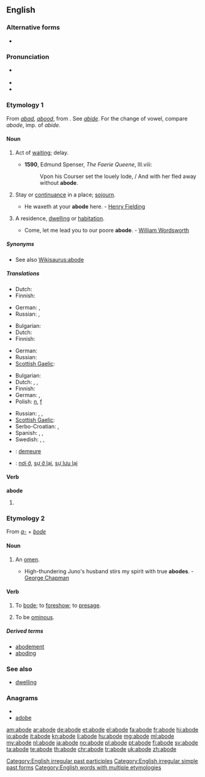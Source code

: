 ==English==

===Alternative forms===
* {{l|en|abood}} {{qualifier|obsolete}}

===Pronunciation===
* {{a|RP}} {{IPA|/əˈbəʊd/}}
* {{audio|en-us-abode.ogg|Audio (US)}}
* {{rhymes|əʊd}}

===Etymology 1===
From {{etyl|ang}} ''[[abad]]'', ''[[abood]]'', from {{term|abiden||to abide}}. See ''[[abide]]''. For the change of vowel, compare ''abode'', imp. of ''abide''.

====Noun====
{{en-noun}}

# {{obsolete}} Act of [[waiting]]; delay.
#*'''1590''', Edmund Spenser, ''The Faerie Queene'', III.viii:
#*:Vpon his Courser set the louely lode, / And with her fled away without '''abode'''.
# {{uncommon|_|outside fixed expressions}} Stay or [[continuance]] in a place; [[sojourn]].
#* He waxeth at your '''abode''' here. - [[w:Henry Fielding|Henry Fielding]]
# {{formal}} A residence, [[dwelling]] or [[habitation]].
#* Come, let me lead you to our poore '''abode'''. - [[w:William Wordsworth|William Wordsworth]]

=====Synonyms=====
* See also [[Wikisaurus:abode]]

=====Translations=====
{{trans-top|obsolete: act of waiting}}
* Dutch: {{t+|nl|wachten}}
* Finnish: {{t|fi|viivytys}}
{{trans-mid}}
* German: {{t+|de|Verweilen|n}}, {{t+|de|Warten|n}}
* Russian: {{t+|ru|задержка|f|tr=zad'éržka}}, {{t|ru|промедление|n|tr=prom'edl'énije}}
{{trans-bottom}}

{{trans-top|stay or continuance in a place; sojourn}}
* Bulgarian: {{t|bg|местопребиваване}}
* Dutch: {{t+|nl|verblijf|n}}
* Finnish: {{t|fi|oleskelu}}
{{trans-mid}}
* German: {{t+|de|Aufenthalt|m}}
* Russian: {{t|ru|пребывание|n|tr=pr'ebyvánije}}
* [[Scottish Gaelic]]: {{t-|gd|còmhnaidh|f|xs=Scottish Gaelic}}
{{trans-bottom}}

{{trans-top|slightly dated: residence}}
* Bulgarian: {{t+|bg|жилище}}
* Dutch: {{t-|nl|woonstee|f}}, {{t+|nl|verblijf}}, {{t|nl|onderkomen|n}}
* Finnish: {{t+|fi|asunto}}
* German: {{t+|de|Bleibe|f}}, {{t+|de|Wohnung|f}}
* Polish: [[miejsce zamieszkania|n]], [[siedziba|f]]
{{trans-mid}}
* Russian: {{t+|ru|жилище|n|tr=žilíš'e}}, {{t|ru|обиталище|n|tr=obitáliš'e}}, {{t+|ru|обитель|f|tr=obít'el'}}
* [[Scottish Gaelic]]: {{t-|gd|còmhnaidh|f|xs=Scottish Gaelic}}
* Serbo-Croatian: {{t|sh|obitavalište}}, {{t|sh|nastan}}
* Spanish: {{t|es|morada|f}}, {{t|es|residencia|f}}, {{t|es|vivienda|f}}
* Swedish: {{t|sv|boning|c}}, {{t|sv|hemvist|c}}, {{t|sv|vistelse|c}}
{{trans-bottom}}

{{checktrans-top}}
* {{ttbc|fr}}: [[demeure]]
* {{ttbc|vi}}: [[nơi ở]], [[sự ở lại]], [[sự lưu lại]]
{{trans-bottom}}

====Verb====
'''abode'''

# {{past of|[[abide]]}}

===Etymology 2===
From ''[[a-]]'' + ''[[bode]]''

====Noun====
{{en-noun}}

# {{obsolete}} An [[omen]].
#* High-thundering Juno's husband stirs my spirit with true '''abodes'''. - [[w:George Chapman|George Chapman]]

====Verb====
{{en-verb|abod|ing}}

# {{transitive}} {{obsolete}} To [[bode]]; to [[foreshow]]; to [[presage]].
# {{intransitive}} {{obsolete}} To be [[ominous]].

=====Derived terms=====
* [[abodement]]
* [[aboding]]

===See also===
* [[dwelling]]

===Anagrams===
* {{alphagram|abdeo}}
* [[adobe#English|adobe]]


[[Category:English irregular past participles]]
[[Category:English irregular simple past forms]]
[[Category:English words with multiple etymologies]]

[[am:abode]]
[[ar:abode]]
[[de:abode]]
[[et:abode]]
[[el:abode]]
[[fa:abode]]
[[fr:abode]]
[[hi:abode]]
[[io:abode]]
[[it:abode]]
[[kn:abode]]
[[li:abode]]
[[hu:abode]]
[[mg:abode]]
[[ml:abode]]
[[my:abode]]
[[nl:abode]]
[[ja:abode]]
[[no:abode]]
[[pl:abode]]
[[pt:abode]]
[[fi:abode]]
[[sv:abode]]
[[ta:abode]]
[[te:abode]]
[[th:abode]]
[[chr:abode]]
[[tr:abode]]
[[uk:abode]]
[[zh:abode]]